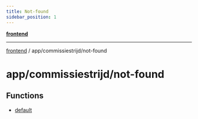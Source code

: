 ```yaml
---
title: Not-found
sidebar_position: 1
---
```


[**frontend**](./not-found/../../..)

***

[frontend](./not-found/../../..) / app/commissiestrijd/not-found

# app/commissiestrijd/not-found

## Functions

- [default](./not-found/functions/default)
